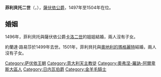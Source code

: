 {{Multiple issues|
{{Expand language|1=en|time=2020-12-31T08:21:15+00:00}}
{{Unreferenced|time=2020-12-31T08:21:15+00:00}}
}}
{{Infobox royalty
| name        = 菲利貝托二世
| image       = Philibert II of Savoy.jpg
| succession  = 薩伏依公爵
| reign       = 1497年11月7日 — 1504年9月10日
| predecessor = [[菲利普二世_(薩伏依公爵)|腓力二世]]
| successor   = [[卡洛三世_(薩伏依)|卡洛三世]]
| birth_date  = {{birth date|1480|4|10|df=y}}
| birth_place = [[蓬丹|蓬丹]]
| death_date  = {{Death date and age|df=yes|1504|9|10|1480|4|10}}
| death_place = 蓬丹
| house       = [[薩伏依王朝|薩伏依王朝]]
| father      = [[菲利波二世_(薩伏依)|菲利波二世]]
| mother      = {{link-en|波旁的瑪格麗特 (1438-1483)|Margaret of Bourbon (1438–1483)|波旁的瑪格麗特}}
| religion    = [[羅馬天主教|羅馬天主教]]
}}
'''菲利貝托二世'''（{{lang-it|Filiberto II}}，{{bd|1480年|4月10日|1504年|9月10日}}），[[薩伏依公爵|薩伏依公爵]]，1497年至1504年在位。

== 婚姻 ==
1496年，菲利貝托與薩伏依公爵[[卡洛二世_(萨伏依)|卡洛二世]]的姐姐{{le|薩伏依的約蘭達·路易莎|Yolande Louise of Savoy|約蘭達·路易莎}}結婚，兩人沒有子女。

約蘭達·路易莎於1499年去世。1501年，菲利貝托與[[奥地利的玛格丽特_(萨伏伊公爵夫人)|奧地利的瑪格麗特]]結婚，兩人沒有子女。


{{start box}}
{{s-hou|[[薩伏依王朝|薩伏依王朝]]|1480年|4月10日|1504年|9月10日|}}
{{s-reg}}
{{s-before|[[菲利普二世_(薩伏依公爵)|腓力二世]]}}
{{s-title|[[薩伏依公爵|薩伏依公爵]]|1497年11月7日 — 1504年9月10日}}
{{s-after|[[卡洛三世_(薩伏依)|卡洛三世]]}}
{{end box}}

[[Category:萨伏依王朝|Category:萨伏依王朝]]
[[Category:意大利天主教徒|Category:意大利天主教徒]]
[[Category:奧弗涅-羅訥-阿爾卑斯大區人|Category:奧弗涅-羅訥-阿爾卑斯大區人]]
[[Category:日内瓦伯爵|Category:日内瓦伯爵]]
[[Category:金羊毛騎士|Category:金羊毛騎士]]